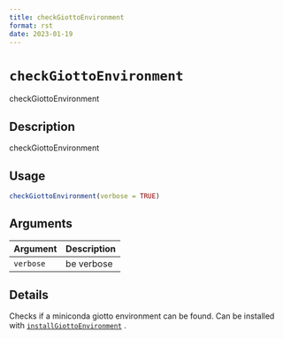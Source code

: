 ```yaml
--- 
title: checkGiottoEnvironment 
format: rst 
date: 2023-01-19 
--- 
```

# `checkGiottoEnvironment`

checkGiottoEnvironment


## Description

checkGiottoEnvironment


## Usage

```r
checkGiottoEnvironment(verbose = TRUE)
```


## Arguments

Argument      |Description
------------- |----------------
`verbose`     |     be verbose


## Details

Checks if a miniconda giotto environment can be found.
 Can be installed with [`installGiottoEnvironment`](#installgiottoenvironment) .



